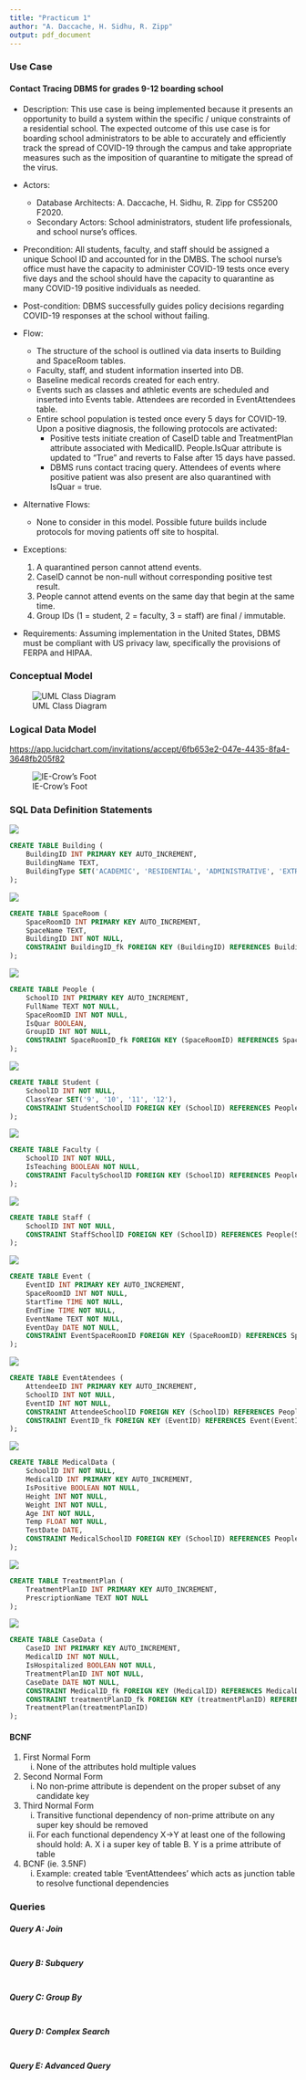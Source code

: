 ```yaml
---
title: "Practicum 1"
author: "A. Daccache, H. Sidhu, R. Zipp"
output: pdf_document
---
```

### Use Case
#### Contact Tracing DBMS for grades 9-12 boarding school

* Description: This use case is being implemented because it presents an opportunity to build a system within the specific / unique constraints of a residential school. The expected outcome of this use case is for boarding school administrators to be able to accurately and efficiently track the spread of COVID-19 through the campus and take appropriate measures such as the imposition of quarantine to mitigate the spread of the virus. 

* Actors:
  + Database Architects: A. Daccache, H. Sidhu, R. Zipp for CS5200 F2020.
  + Secondary Actors: School administrators, student life professionals, and school nurse's offices.  
  
* Precondition: All students, faculty, and staff should be assigned a unique School ID and accounted for in the DMBS. The school nurse's office must have the capacity to administer COVID-19 tests once every five days and the school should have the capacity to quarantine as many COVID-19 positive individuals as needed.

* Post-condition: DBMS successfully guides policy decisions regarding COVID-19 responses at the school without failing.

* Flow:
  + The structure of the school is outlined via data inserts to Building and SpaceRoom tables. 
  + Faculty, staff, and student information inserted into DB. 
  + Baseline medical records created for each entry.
  + Events such as classes and athletic events are scheduled and inserted into Events table. Attendees are recorded in EventAttendees table.
  + Entire school population is tested once every 5 days for COVID-19. Upon a positive diagnosis, the following protocols are activated:
    - Positive tests initiate creation of CaseID table and TreatmentPlan attribute associated with  MedicalID. People.IsQuar attribute is updated to "True" and reverts to False after 15 days have passed.
    - DBMS runs contact tracing query. Attendees of events where positive patient was also present are also quarantined with IsQuar = true.
  
* Alternative Flows: 
  + None to consider in this model. Possible future builds include protocols for moving patients off site to hospital.

* Exceptions:
  1. A quarantined person cannot attend events. 
  2. CaseID cannot be non-null without corresponding positive test result.
  3. People cannot attend events on the same day that begin at the same time.
  4. Group IDs (1 = student, 2 = faculty, 3 = staff) are final / immutable.
 
  
* Requirements: Assuming implementation in the United States, DBMS must be compliant with US privacy law, specifically the provisions of FERPA and HIPAA. 


### Conceptual Model

![UML Class Diagram](UML.jpeg)

### Logical Data Model
<https://app.lucidchart.com/invitations/accept/6fb653e2-047e-4435-8fa4-3648fb205f82>

![IE-Crow's Foot](ERD.jpeg)

### SQL Data Definition Statements


![](DDL_Building.jpeg)  
```sql
CREATE TABLE Building (
    BuildingID INT PRIMARY KEY AUTO_INCREMENT,
    BuildingName TEXT,
    BuildingType SET('ACADEMIC', 'RESIDENTIAL', 'ADMINISTRATIVE', 'EXTRACURRICULAR')
);
```


![ ](DDL_SpaceRoom.jpeg)  
```sql
CREATE TABLE SpaceRoom (
    SpaceRoomID INT PRIMARY KEY AUTO_INCREMENT,
    SpaceName TEXT,
    BuildingID INT NOT NULL,
    CONSTRAINT BuildingID_fk FOREIGN KEY (BuildingID) REFERENCES Building(BuildingID)
);
```


![ ](DDL_People.jpeg)  
```sql
CREATE TABLE People (
    SchoolID INT PRIMARY KEY AUTO_INCREMENT,
    FullName TEXT NOT NULL,
    SpaceRoomID INT NOT NULL,
    IsQuar BOOLEAN,
    GroupID INT NOT NULL,
    CONSTRAINT SpaceRoomID_fk FOREIGN KEY (SpaceRoomID) REFERENCES SpaceRoom(SpaceRoomID)
);
```


![ ](DDL_Student.jpeg)  
```sql
CREATE TABLE Student (
    SchoolID INT NOT NULL,
    ClassYear SET('9', '10', '11', '12'),
    CONSTRAINT StudentSchoolID FOREIGN KEY (SchoolID) REFERENCES People(SchoolID)
);
```


![ ](DDL_Faculty.jpeg)  
```sql
CREATE TABLE Faculty (
    SchoolID INT NOT NULL,
    IsTeaching BOOLEAN NOT NULL,
    CONSTRAINT FacultySchoolID FOREIGN KEY (SchoolID) REFERENCES People(SchoolID)
);
```

 
![ ](DDL_Staff.jpeg)  
```sql
CREATE TABLE Staff (
    SchoolID INT NOT NULL,
    CONSTRAINT StaffSchoolID FOREIGN KEY (SchoolID) REFERENCES People(SchoolID)
);
```


![ ](DDL_Event.jpeg)  
```sql
CREATE TABLE Event (
    EventID INT PRIMARY KEY AUTO_INCREMENT,
    SpaceRoomID INT NOT NULL,
    StartTime TIME NOT NULL,
    EndTime TIME NOT NULL,
    EventName TEXT NOT NULL,
    EventDay DATE NOT NULL,
    CONSTRAINT EventSpaceRoomID FOREIGN KEY (SpaceRoomID) REFERENCES SpaceRoom(SpaceRoomID)
);
```


![ ](DDL_EventAtendees.jpeg)  
```sql
CREATE TABLE EventAtendees (
    AttendeeID INT PRIMARY KEY AUTO_INCREMENT,
    SchoolID INT NOT NULL,
    EventID INT NOT NULL,
    CONSTRAINT AttendeeSchoolID FOREIGN KEY (SchoolID) REFERENCES People(SchoolID),
    CONSTRAINT EventID_fk FOREIGN KEY (EventID) REFERENCES Event(EventID)
);
```


![ ](DDL_MedicalData.jpeg)  
```sql
CREATE TABLE MedicalData (
    SchoolID INT NOT NULL,
    MedicalID INT PRIMARY KEY AUTO_INCREMENT,
    IsPositive BOOLEAN NOT NULL,
    Height INT NOT NULL,
    Weight INT NOT NULL,
    Age INT NOT NULL,
    Temp FLOAT NOT NULL,
    TestDate DATE,
    CONSTRAINT MedicalSchoolID FOREIGN KEY (SchoolID) REFERENCES People(SchoolID)
);
```


![ ](DDL_TreatmentPlan.jpeg)  
```sql
CREATE TABLE TreatmentPlan (
    TreatmentPlanID INT PRIMARY KEY AUTO_INCREMENT,
    PrescriptionName TEXT NOT NULL
);
```


![ ](DDL_CaseData.jpeg)  
```sql
CREATE TABLE CaseData (
    CaseID INT PRIMARY KEY AUTO_INCREMENT,
    MedicalID INT NOT NULL,
    IsHospitalized BOOLEAN NOT NULL,
    TreatmentPlanID INT NOT NULL,
    CaseDate DATE NOT NULL,
    CONSTRAINT MedicalID_fk FOREIGN KEY (MedicalID) REFERENCES MedicalData(MedicalID),
    CONSTRAINT treatmentPlanID_fk FOREIGN KEY (treatmentPlanID) REFERENCES 
    TreatmentPlan(treatmentPlanID)
);
```

#### BCNF

1. First Normal Form
    i) None of the attributes hold multiple values
2. Second Normal Form
    i) No non-prime attribute is dependent on the proper subset of any candidate key
3. Third Normal Form
    i) Transitive functional dependency of non-prime attribute on any super key should be removed
    ii) For each functional dependency X->Y at least one of the following should hold:
        A. X i a super key of table
        B. Y is a prime attribute of table
4. BCNF (ie. 3.5NF)
    i) Example: created table 'EventAttendees' which acts as junction table to resolve functional dependencies

### Queries 

##### Query A: Join
```sql

```

##### Query B: Subquery
```sql

```

##### Query C: Group By
```sql

```

##### Query D: Complex Search
```sql

```

##### Query E: Advanced Query
```sql

```

